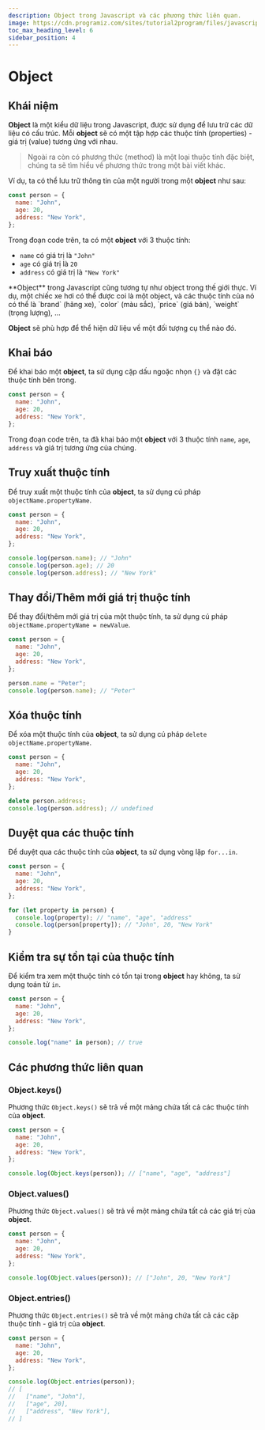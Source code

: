 ```yaml
---
description: Object trong Javascript và các phương thức liên quan.
image: https://cdn.programiz.com/sites/tutorial2program/files/javascript-object-properties.png
toc_max_heading_level: 6
sidebar_position: 4
---
```



# Object

## Khái niệm

**Object** là một kiểu dữ liệu trong Javascript, được sử dụng để lưu trữ các dữ liệu có cấu trúc. Mỗi **object** sẽ có một tập hợp các thuộc tính (properties) - giá trị (value) tương ứng với nhau.

> Ngoài ra còn có phương thức (method) là một loại thuộc tính đặc biệt, chúng ta sẽ tìm hiểu về phương thức trong một bài viết khác.

Ví dụ, ta có thể lưu trữ thông tin của một người trong một **object** như sau:

```js
const person = {
  name: "John",
  age: 20,
  address: "New York",
};
```

Trong đoạn code trên, ta có một **object** với 3 thuộc tính:

- `name` có giá trị là `"John"`
- `age` có giá trị là `20`
- `address` có giá trị là `"New York"`

<Callout type="info">
**Object** trong Javascript cũng tương tự như object trong thế giới thực. Ví dụ, một chiếc xe hơi có thể được coi là một object, và các thuộc tính của nó có thể là `brand` (hãng xe), `color` (màu sắc), `price` (giá bán), `weight` (trọng lượng), ...

**Object** sẽ phù hợp để thể hiện dữ liệu về một đối tượng cụ thể nào đó.
</Callout>

## Khai báo

Để khai báo một **object**, ta sử dụng cặp dấu ngoặc nhọn `{}` và đặt các thuộc tính bên trong.

```js
const person = {
  name: "John",
  age: 20,
  address: "New York",
};
```

Trong đoạn code trên, ta đã khai báo một **object** với 3 thuộc tính `name`, `age`, `address` và giá trị tương ứng của chúng.

## Truy xuất thuộc tính

Để truy xuất một thuộc tính của **object**, ta sử dụng cú pháp `objectName.propertyName`.

```js
const person = {
  name: "John",
  age: 20,
  address: "New York",
};

console.log(person.name); // "John"
console.log(person.age); // 20
console.log(person.address); // "New York"
```

## Thay đổi/Thêm mới giá trị thuộc tính

Để thay đổi/thêm mới giá trị của một thuộc tính, ta sử dụng cú pháp `objectName.propertyName = newValue`.

```js
const person = {
  name: "John",
  age: 20,
  address: "New York",
};

person.name = "Peter";
console.log(person.name); // "Peter"
```

## Xóa thuộc tính

Để xóa một thuộc tính của **object**, ta sử dụng cú pháp `delete objectName.propertyName`.

```js
const person = {
  name: "John",
  age: 20,
  address: "New York",
};

delete person.address;
console.log(person.address); // undefined
```

## Duyệt qua các thuộc tính

Để duyệt qua các thuộc tính của **object**, ta sử dụng vòng lặp `for...in`.

```js
const person = {
  name: "John",
  age: 20,
  address: "New York",
};

for (let property in person) {
  console.log(property); // "name", "age", "address"
  console.log(person[property]); // "John", 20, "New York"
}
```

## Kiểm tra sự tồn tại của thuộc tính

Để kiểm tra xem một thuộc tính có tồn tại trong **object** hay không, ta sử dụng toán tử `in`.

```js
const person = {
  name: "John",
  age: 20,
  address: "New York",
};

console.log("name" in person); // true
```

## Các phương thức liên quan

### Object.keys()

Phương thức `Object.keys()` sẽ trả về một mảng chứa tất cả các thuộc tính của **object**.

```js
const person = {
  name: "John",
  age: 20,
  address: "New York",
};

console.log(Object.keys(person)); // ["name", "age", "address"]
```

### Object.values()

Phương thức `Object.values()` sẽ trả về một mảng chứa tất cả các giá trị của **object**.

```js
const person = {
  name: "John",
  age: 20,
  address: "New York",
};

console.log(Object.values(person)); // ["John", 20, "New York"]
```

### Object.entries()

Phương thức `Object.entries()` sẽ trả về một mảng chứa tất cả các cặp thuộc tính - giá trị của **object**.

```js
const person = {
  name: "John",
  age: 20,
  address: "New York",
};

console.log(Object.entries(person));
// [
//   ["name", "John"],
//   ["age", 20],
//   ["address", "New York"],
// ]
```
